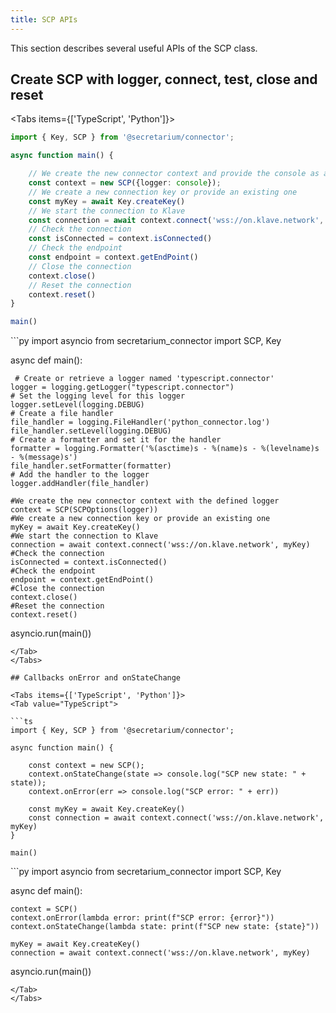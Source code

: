 ```yaml
---
title: SCP APIs
---
```



This section describes several useful APIs of the SCP class.

## Create SCP with logger, connect, test, close and reset

<Tabs items={['TypeScript', 'Python']}>
<Tab value="TypeScript">
```ts
import { Key, SCP } from '@secretarium/connector';

async function main() {

    // We create the new connector context and provide the console as a logger
    const context = new SCP({logger: console});
    // We create a new connection key or provide an existing one
    const myKey = await Key.createKey()
    // We start the connection to Klave
    const connection = await context.connect('wss://on.klave.network', myKey)
    // Check the connection
    const isConnected = context.isConnected()
    // Check the endpoint
    const endpoint = context.getEndPoint()
    // Close the connection
    context.close()
    // Reset the connection
    context.reset()
}

main()
```
</Tab>
<Tab value="Python">
```py
import asyncio
from secretarium_connector import SCP, Key

async def main():

     # Create or retrieve a logger named 'typescript.connector'
    logger = logging.getLogger("typescript.connector")
    # Set the logging level for this logger
    logger.setLevel(logging.DEBUG)
    # Create a file handler
    file_handler = logging.FileHandler('python_connector.log')
    file_handler.setLevel(logging.DEBUG)
    # Create a formatter and set it for the handler
    formatter = logging.Formatter('%(asctime)s - %(name)s - %(levelname)s - %(message)s')
    file_handler.setFormatter(formatter)
    # Add the handler to the logger
    logger.addHandler(file_handler)

    #We create the new connector context with the defined logger
    context = SCP(SCPOptions(logger))
    #We create a new connection key or provide an existing one
    myKey = await Key.createKey()
    #We start the connection to Klave
    connection = await context.connect('wss://on.klave.network', myKey)
    #Check the connection
    isConnected = context.isConnected()
    #Check the endpoint
    endpoint = context.getEndPoint()
    #Close the connection
    context.close()
    #Reset the connection
    context.reset()


asyncio.run(main())
```
</Tab>
</Tabs>

## Callbacks onError and onStateChange

<Tabs items={['TypeScript', 'Python']}>
<Tab value="TypeScript">

```ts
import { Key, SCP } from '@secretarium/connector';

async function main() {

    const context = new SCP();
    context.onStateChange(state => console.log("SCP new state: " + state));
    context.onError(err => console.log("SCP error: " + err))

    const myKey = await Key.createKey()
    const connection = await context.connect('wss://on.klave.network', myKey)
}

main()
```
</Tab>
<Tab value="Python">
```py
import asyncio
from secretarium_connector import SCP, Key

async def main():

    context = SCP()
    context.onError(lambda error: print(f"SCP error: {error}"))
    context.onStateChange(lambda state: print(f"SCP new state: {state}"))

    myKey = await Key.createKey()
    connection = await context.connect('wss://on.klave.network', myKey)

asyncio.run(main())

```
</Tab>
</Tabs>
